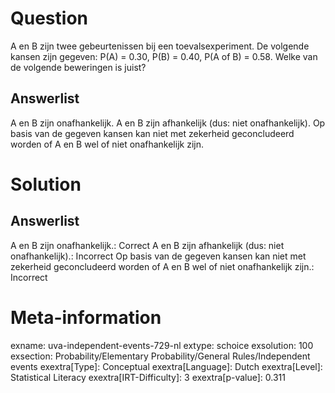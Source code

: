 Question
========

A en B zijn twee gebeurtenissen bij een toevalsexperiment. De volgende
kansen zijn gegeven: P(A) = 0.30, P(B) = 0.40, P(A of B) = 0.58. Welke
van de volgende beweringen is juist?

Answerlist
----------

A en B zijn onafhankelijk.
A en B zijn afhankelijk (dus: niet onafhankelijk).
Op basis van de gegeven kansen kan niet met zekerheid geconcludeerd worden of A en B wel of niet onafhankelijk zijn.

Solution
========

Answerlist
----------

A en B zijn onafhankelijk.: Correct
A en B zijn afhankelijk (dus: niet onafhankelijk).: Incorrect
Op basis van de gegeven kansen kan niet met zekerheid geconcludeerd worden of A en B wel of niet onafhankelijk zijn.: Incorrect

Meta-information
================
exname: uva-independent-events-729-nl
extype: schoice
exsolution: 100
exsection: Probability/Elementary Probability/General Rules/Independent events
exextra[Type]: Conceptual
exextra[Language]: Dutch
exextra[Level]: Statistical Literacy
exextra[IRT-Difficulty]: 3
exextra[p-value]: 0.311
